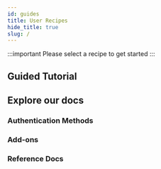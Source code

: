 ```yaml
---
id: guides
title: User Recipes
hide_title: true
slug: /
---
```


:::important
Please select a recipe to get started
:::


## Guided Tutorial

<StackAndAuthMethodSelector />

## Explore our docs

### Authentication Methods

<RecipeLayout mode="auth_modes" cols={3} />

### Add-ons
<RecipeLayout mode="add_ons" cols={2} />

### Reference Docs
<RecipeLayout mode="ref" cols={2} />


